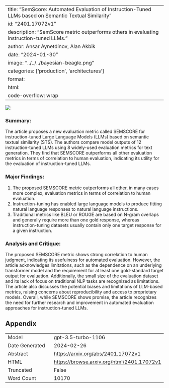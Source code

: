 
---
title: "SemScore: Automated Evaluation of Instruction-Tuned LLMs based on Semantic Textual Similarity"
id: "2401.17072v1"
description: "SemScore metric outperforms others in evaluating instruction-tuned LLMs."
author: Ansar Aynetdinov, Alan Akbik
date: "2024-01-30"
image: "../../../bayesian-beagle.png"
categories: ['production', 'architectures']
format:
  html:
    code-overflow: wrap
---

![](../../../bayesian-beagle.png)

### **Summary:**
The article proposes a new evaluation metric called SEMSCORE for instruction-tuned Large Language Models (LLMs) based on semantic textual similarity (STS). The authors compare model outputs of 12 instruction-tuned LLMs using 8 widely-used evaluation metrics for text generation. They find that SEMSCORE outperforms all other evaluation metrics in terms of correlation to human evaluation, indicating its utility for the evaluation of instruction-tuned LLMs.

### Major Findings:
1. The proposed SEMSCORE metric outperforms all other, in many cases more complex, evaluation metrics in terms of correlation to human evaluation.
2. Instruction-tuning has enabled large language models to produce fitting natural language responses to natural language instructions.
3. Traditional metrics like BLEU or ROUGE are based on N-gram overlaps and generally require more than one gold response, whereas instruction-tuning datasets usually contain only one target response for a given instruction.

### Analysis and Critique:
The proposed SEMSCORE metric shows strong correlation to human judgment, indicating its usefulness for automated evaluation. However, the article acknowledges limitations, such as the dependence on an underlying transformer model and the requirement for at least one gold-standard target output for evaluation. Additionally, the small size of the evaluation dataset and its lack of focus on traditional NLP tasks are recognized as limitations. The article also discusses the potential biases and limitations of LLM-based metrics, raising concerns about reproducibility and access to proprietary models. Overall, while SEMSCORE shows promise, the article recognizes the need for further research and improvement in automated evaluation approaches for instruction-tuned LLMs.

## Appendix

|          |          |
|----------|----------|
| Model     | gpt-3.5-turbo-1106       |
| Date Generated     | 2024-02-26       |
| Abstract | [https://arxiv.org/abs/2401.17072v1](https://arxiv.org/abs/2401.17072v1)        |
| HTML     | [https://browse.arxiv.org/html/2401.17072v1](https://browse.arxiv.org/html/2401.17072v1)       |
| Truncated       | False       |
| Word Count       | 10170       |